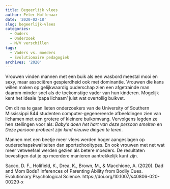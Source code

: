 ```yaml
---
title: Begeerlijk vlees
author: Peter Hoffenaar
date: '2020-02-18'
slug: begeerlijk-vlees
categories:
  - Ouders
  - Onderzoek
  - M/V verschillen
tags:
  - Vaders vs. moeders
  - Evolutionaire pedagogiek
archives: '2020'
---
```

Vrouwen vinden mannen met een buik als een wasbord meestal mooi en sexy, maar associëren gespierdheid ook met dominantie. Vrouwen die kans willen maken op gelijkwaardig ouderschap zien een afgetrainde man daarom minder snel als de toekomstige vader van hun kinderen. Mogelijk kent het ideale ‘papa lichaam’ juist wat overtollig buikvet.

Om dit na te gaan lieten onderzoekers van de University of Southern Mississippi 844 studenten computer-gegenereerde afbeeldingen zien van lichamen met een grotere of kleinere buikomvang. Vervolgens legden ze hen stellingen voor als: _Baby’s doen het hart van deze persoon smelten_ en _Deze persoon probeert zijn kind nieuwe dingen te leren_.

Mannen met een beetje meer vlees werden hoger aangeslagen op ouderschapskwaliteiten dan sportschooltypes. En ook vrouwen met net wat meer vetweefsel werden gezien als betere moeders. De resultaten bevestigen dat je op meerdere manieren aantrekkelijk kunt zijn.  

Sacco, D. F., Holifield, K., Drea, K., Brown, M., & Macchione, A. (2020). Dad and Mom Bods? Inferences of Parenting Ability from Bodily Cues. Evolutionary Psychological Science. https://doi.org/10.1007/s40806-020-00229-x

